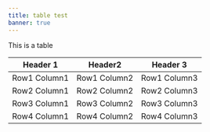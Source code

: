 ```yaml
---
title: table test
banner: true
---
```


This is a table

| Header 1 | Header2  | Header 3   |
|--------------|------|---|
|Row1 Column1 | Row1 Column2 | Row1 Column3 |
|Row2 Column1 | Row2 Column2 | Row2 Column3 |
|Row3 Column1 | Row3 Column2 | Row3 Column3 |
|Row4 Column1 | Row4 Column2 | Row4 Column3 |